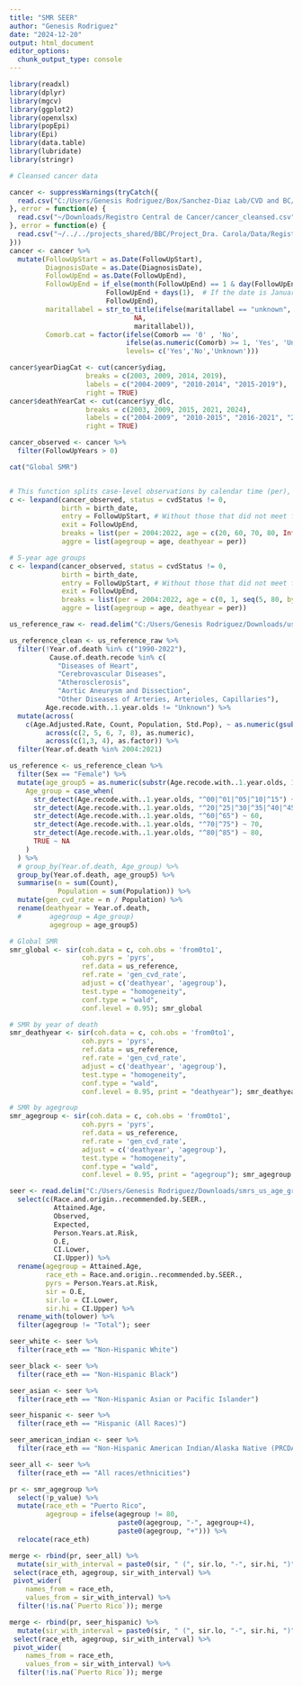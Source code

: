```yaml
---
title: "SMR SEER"
author: "Genesis Rodriguez"
date: "2024-12-20"
output: html_document
editor_options: 
  chunk_output_type: console
---
```


```r

library(readxl)
library(dplyr)
library(mgcv)
library(ggplot2)
library(openxlsx)
library(popEpi)
library(Epi)
library(data.table)  
library(lubridate)
library(stringr)

```

```r

# Cleansed cancer data

cancer <- suppressWarnings(tryCatch({
  read.csv("C:/Users/Genesis Rodriguez/Box/Sanchez-Diaz Lab/CVD and BC/Registro Central de Cancer/Data/cancer_cleansed.csv")
}, error = function(e) {
  read.csv("~/Downloads/Registro Central de Cancer/cancer_cleansed.csv")
}, error = function(e) {
  read.csv("~/../../projects_shared/BBC/Project_Dra. Carola/Data/Registro Central de Cáncer/cancer_cleansed.csv")
}))
cancer <- cancer %>%
  mutate(FollowUpStart = as.Date(FollowUpStart),
         DiagnosisDate = as.Date(DiagnosisDate),
         FollowUpEnd = as.Date(FollowUpEnd),
         FollowUpEnd = if_else(month(FollowUpEnd) == 1 & day(FollowUpEnd) == 1,
                        FollowUpEnd + days(1),  # If the date is January 1, add one day
                        FollowUpEnd),
         maritallabel = str_to_title(ifelse(maritallabel == "unknown",
                               NA,
                               maritallabel)),
         Comorb.cat = factor(ifelse(Comorb == '0' , 'No', 
                             ifelse(as.numeric(Comorb) >= 1, 'Yes', 'Unknown')),
                             levels= c('Yes','No','Unknown')))

cancer$yearDiagCat <- cut(cancer$ydiag, 
                   breaks = c(2003, 2009, 2014, 2019), 
                   labels = c("2004-2009", "2010-2014", "2015-2019"),
                   right = TRUE)
cancer$deathYearCat <- cut(cancer$yy_dlc, 
                   breaks = c(2003, 2009, 2015, 2021, 2024), 
                   labels = c("2004-2009", "2010-2015", "2016-2021", "2022-2024"),
                   right = TRUE)

cancer_observed <- cancer %>%
  filter(FollowUpYears > 0)

```


```r

cat("Global SMR")


# This function splits case-level observations by calendar time (per), age, and follow-up time
c <- lexpand(cancer_observed, status = cvdStatus != 0, 
             birth = birth_date,
             entry = FollowUpStart, # Without those that did not meet follow-up
             exit = FollowUpEnd, 
             breaks = list(per = 2004:2022, age = c(20, 60, 70, 80, Inf)), 
             aggre = list(agegroup = age, deathyear = per))

# 5-year age groups
c <- lexpand(cancer_observed, status = cvdStatus != 0, 
             birth = birth_date,
             entry = FollowUpStart, # Without those that did not meet follow-up
             exit = FollowUpEnd, 
             breaks = list(per = 2004:2022, age = c(0, 1, seq(5, 80, by = 5), Inf)),  
             aggre = list(agegroup = age, deathyear = per))

```

```r

us_reference_raw <- read.delim("C:/Users/Genesis Rodriguez/Downloads/us_reference.txt")

us_reference_clean <- us_reference_raw %>%
  filter(!Year.of.death %in% c("1990-2022"),
          Cause.of.death.recode %in% c(
            "Diseases of Heart", 
            "Cerebrovascular Diseases", 
            "Atherosclerosis", 
            "Aortic Aneurysm and Dissection", 
            "Other Diseases of Arteries, Arterioles, Capillaries"),
         Age.recode.with..1.year.olds != "Unknown") %>%  
  mutate(across(
    c(Age.Adjusted.Rate, Count, Population, Std.Pop), ~ as.numeric(gsub("[^0-9.]", "", .))),
         across(c(2, 5, 6, 7, 8), as.numeric),     
         across(c(1,3, 4), as.factor)) %>%
  filter(Year.of.death %in% 2004:2021)

us_reference <- us_reference_clean %>%
  filter(Sex == "Female") %>%
  mutate(age_group5 = as.numeric(substr(Age.recode.with..1.year.olds, 1, 2)),
    Age_group = case_when(
      str_detect(Age.recode.with..1.year.olds, "^00|^01|^05|^10|^15") ~ 0,
      str_detect(Age.recode.with..1.year.olds, "^20|^25|^30|^35|^40|^45|^50|^55") ~ 20,
      str_detect(Age.recode.with..1.year.olds, "^60|^65") ~ 60,
      str_detect(Age.recode.with..1.year.olds, "^70|^75") ~ 70,
      str_detect(Age.recode.with..1.year.olds, "^80|^85") ~ 80,
      TRUE ~ NA
    )
  ) %>%
  # group_by(Year.of.death, Age_group) %>%
  group_by(Year.of.death, age_group5) %>%
  summarise(n = sum(Count),
            Population = sum(Population)) %>%
  mutate(gen_cvd_rate = n / Population) %>%
  rename(deathyear = Year.of.death,
  #       agegroup = Age_group)
          agegroup = age_group5)

```

```r

# Global SMR
smr_global <- sir(coh.data = c, coh.obs = 'from0to1', 
                  coh.pyrs = 'pyrs', 
                  ref.data = us_reference, 
                  ref.rate = 'gen_cvd_rate', 
                  adjust = c('deathyear', 'agegroup'), 
                  test.type = "homogeneity",
                  conf.type = "wald",
                  conf.level = 0.95); smr_global

# SMR by year of death
smr_deathyear <- sir(coh.data = c, coh.obs = 'from0to1', 
                  coh.pyrs = 'pyrs', 
                  ref.data = us_reference, 
                  ref.rate = 'gen_cvd_rate', 
                  adjust = c('deathyear', 'agegroup'), 
                  test.type = "homogeneity",
                  conf.type = "wald",
                  conf.level = 0.95, print = "deathyear"); smr_deathyear

# SMR by agegroup
smr_agegroup <- sir(coh.data = c, coh.obs = 'from0to1', 
                  coh.pyrs = 'pyrs', 
                  ref.data = us_reference, 
                  ref.rate = 'gen_cvd_rate', 
                  adjust = c('deathyear', 'agegroup'), 
                  test.type = "homogeneity",
                  conf.type = "wald",
                  conf.level = 0.95, print = "agegroup"); smr_agegroup

```

```r

seer <- read.delim("C:/Users/Genesis Rodriguez/Downloads/smrs_us_age_group_5.txt") %>%
  select(c(Race.and.origin..recommended.by.SEER.,
           Attained.Age,
           Observed,
           Expected,
           Person.Years.at.Risk,
           O.E, 
           CI.Lower,
           CI.Upper)) %>%
  rename(agegroup = Attained.Age,
         race_eth = Race.and.origin..recommended.by.SEER.,
         pyrs = Person.Years.at.Risk,
         sir = O.E,
         sir.lo = CI.Lower,
         sir.hi = CI.Upper) %>%
  rename_with(tolower) %>%
  filter(agegroup != "Total"); seer

seer_white <- seer %>% 
  filter(race_eth == "Non-Hispanic White")

seer_black <- seer %>% 
  filter(race_eth == "Non-Hispanic Black")

seer_asian <- seer %>% 
  filter(race_eth == "Non-Hispanic Asian or Pacific Islander")

seer_hispanic <- seer %>% 
  filter(race_eth == "Hispanic (All Races)")

seer_american_indian <- seer %>% 
  filter(race_eth == "Non-Hispanic American Indian/Alaska Native (PRCDA counties only)")

seer_all <- seer %>% 
  filter(race_eth == "All races/ethnicities")


```


```r

pr <- smr_agegroup %>%
  select(!p_value) %>%
  mutate(race_eth = "Puerto Rico",
         agegroup = ifelse(agegroup != 80,
                           paste0(agegroup, "-", agegroup+4),
                           paste0(agegroup, "+"))) %>%
  relocate(race_eth)

merge <- rbind(pr, seer_all) %>%
  mutate(sir_with_interval = paste0(sir, " (", sir.lo, "-", sir.hi, ")")) %>%
 select(race_eth, agegroup, sir_with_interval) %>%
 pivot_wider(
    names_from = race_eth,
    values_from = sir_with_interval) %>% 
  filter(!is.na(`Puerto Rico`)); merge

merge <- rbind(pr, seer_hispanic) %>%
  mutate(sir_with_interval = paste0(sir, " (", sir.lo, "-", sir.hi, ")")) %>%
 select(race_eth, agegroup, sir_with_interval) %>%
 pivot_wider(
    names_from = race_eth,
    values_from = sir_with_interval) %>% 
  filter(!is.na(`Puerto Rico`)); merge

```
